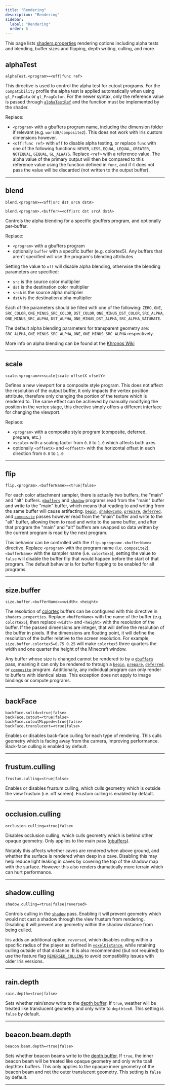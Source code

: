 ```yaml
---
title: "Rendering"
description: "Rendering"
sidebar:
  label: "Rendering"
  order: 6
---
```


This page lists [shaders.properties](/current/reference/shadersproperties/overview) rendering options including alpha tests and blending, buffer sizes and flipping, depth writing, culling, and more.

## alphaTest
```properties
alphaTest.<program>=<off|func ref>
```
This directive is used to control the alpha test for cutout programs. For the `compatibility` profile the alpha test is applied automatically when using `gl_FragData` or `gl_FragColor`. For the newer syntax, only the reference value is passed through [`alphaTestRef`](/current/reference/uniforms/rendering#alphatestref) and the function must be implemented by the shader.

Replace:
- `<program>` with a gbuffers program name, including the dimension folder if relevant (e.g. `world0/composite2`). This does not work with Iris custom dimensions however.
- `<off|func ref>` with `off` to disable alpha testing, or replace `func` with one of the following functions: `NEVER`, `LESS`, `EQUAL`, `LEQUAL`, `GREATER`, `NOTEQUAL`, `GEQUAL`, `GL_ALWAYS`. Replace `<ref>` with a reference value. The alpha value of the primary output will then be compared to this reference value using the function defined in `func`, and if it does not pass the value will be discarded (not written to the output buffer).

----------------


## blend
```properties
blend.<program>=<off|src dst srcA dstA>
```
```properties
blend.<program>.<buffer>=<off|src dst srcA dstA>
```

Controls the alpha blending for a specific gbuffers program, and optionally per-buffer.

Replace:
- `<program>` with a gbuffers program
- optionally `buffer` with a specific buffer (e.g. colortex5). Any buffers that aren't specified will use the program's blending attributes

Setting the value to `off` will disable alpha blending, otherwise the blending parameters are specified:
- `src` is the source color multiplier
- `dst` is the destination color multiplier
- `srcA` is the source alpha multiplier
- `dstA` is the destination alpha multiplier

Each of the parameters should be filled with one of the following: `ZERO`, `ONE`, `SRC_COLOR`, `ONE_MINUS_SRC_COLOR`, `DST_COLOR`, `ONE_MINUS_DST_COLOR`, `SRC_ALPHA`, `ONE_MINUS_SRC_ALPHA`, `DST_ALPHA`, `ONE_MINUS_DST_ALPHA`, `SRC_ALPHA_SATURATE`.

The default alpha blending parameters for transparent geometry are: `SRC_ALPHA`, `ONE_MINUS_SRC_ALPHA`, `ONE`, `ONE_MINUS_SRC_ALPHA` respectively.

More info on alpha blending can be found at the [Khronos Wiki](https://www.khronos.org/opengl/wiki/Blending)

----------------


## scale
```properties
scale.<program>=<scale|scale offsetX ofsetY>
```
Defines a new viewport for a composite style program. This does not affect the resolution of the output buffer, it only impacts the vertex position attribute, therefore only changing the portion of the texture which is rendered to. The same effect can be achieved by manually modifying the position in the vertex stage, this directive simply offers a different interface for changing the viewport.

Replace:
- `<program>` with a composite style program (composite, deferred, prepare, etc.)
- `<scale>` with a scaling factor from `0.0` to `1.0` which affects both axes
- optionally `<offsetX>` and `<offsetY>` with the horizontal offset in each direction from `0.0` to `1.0`

----------------


## flip
```properties
flip.<program>.<bufferName>=<true|false>
```
For each color attachment sampler, there is actually two buffers, the "main" and "alt" buffers. [`gbuffers`](/current/reference/programs/gbuffers) and [`shadow`](/current/reference/programs/shadow) programs read from the "main" buffer and write to the "main" buffer, which means that reading to and writing from the same buffer will cause artifacting. [`begin`](/current/reference/programs/begin), [`shadowcomp`](/current/reference/programs/shadow_comp), [`prepare`](/current/reference/programs/prepare), [`deferred`](/current/reference/programs/deferred), and [`composite`](/current/reference/programs/composite) passes however read from the "main" buffer and write to the "alt" buffer, allowing them to read and write to the same buffer, and after that program the "main" and "alt" buffers are swapped so data written by the current program is read by the next program.

This behavior can be controlled with the `flip.<program>.<bufferName>` directive. Replace `<program>` with the program name (i.e. `composite2`), `<bufferName>` with the sampler name (i.e. `colortex5`), setting the value to `false` will disable the buffer flip that would happen before the start of that program. The default behavior is for buffer flipping to be enabled for all programs.

----------------


## size.buffer
```properties
size.buffer.<bufferName>=<width> <height>
```
The resolution of [colortex](/current/reference/buffers/colortex) buffers can be configured with this directive in `shaders.properties`. Replace `<bufferName>` with the name of the buffer (e.g. `colortex5`), then replace `<width>` and `<height>` with the resolution of the buffer. If the passed dimensions are integer, that will define the resolution of the buffer in pixels. If the dimensions are floating point, it will define the resolution of the buffer relative to the screen resolution. For example, `size.buffer.colortex5=0.75 0.25` will make `colortex5` three quarters the width and one quarter the height of the Minecraft window.

Any buffer whose size is changed cannot be rendered to by a [`gbuffers`](/current/reference/programs/gbuffers) pass, meaning it can only be rendered to through a [`begin`](/current/reference/programs/begin), [`prepare`](/current/reference/programs/prepare), [`deferred`](/current/reference/programs/deferred), or [`composite`](/current/reference/programs/composite) program. Additionally, any individual program can only render to buffers with identical sizes. This exception does not apply to image bindings or compute programs.

----------------


## backFace
```properties
backFace.solid=<true|false>
backFace.cutout=<true|false>
backFace.cutoutMipped=<true|false>
backFace.translucent=<true|false>
```
Enables or disables back-face culling for each type of rendering. This culls geometry which is facing away from the camera, improving performance. Back-face culling is enabled by default.

----------------


## frustum.culling
```properties
frustum.culling=<true|false>
```
Enables or disables frustum culling, which culls geometry which is outside the view frustum (i.e. off screen). Frustum culling is enabled by default.

----------------


## occlusion.culling <Badge text="Iris Exclusive" variant="tip" size="medium" />
```properties
occlusion.culling=<true|false>
```
Disables occlusion culling, which culls geometry which is behind other opaque geometry. Only applies to the main pass ([gbuffers](/current/reference/programs/gbuffers)).

Notably this affects whether caves are rendered when above ground, and whether the surface is rendered when deep in a cave. Disabling this may help reduce light leaking in caves by covering the top of the shadow map with the surface. However this also renders dramatically more terrain which can hurt performance.

----------------


## shadow.culling
```properties
shadow.culling=<true|false|reversed>
```
Controls culling in the [`shadow`](/current/reference/programs/shadow) pass. Enabling it will prevent geometry which would not cast a shadow through the view frustum from rendering. Disabling it will prevent any geometry within the shadow distance from being culled.

Iris adds an additional option, `reversed`, which disables culling within a specific radius of the player as defined in [`voxelDistance`](/current/reference/constants/voxeldistance), while retaining culling outside of that distance. It is also recommended (but not required) to use the feature flag [`REVERSED_CULLING`](/current/reference/shadersproperties/flags) to avoid compatibility issues with older Iris versions.

----------------


## rain.depth
```properties
rain.depth=<true|false>
```
Sets whether rain/snow write to the [depth buffer](/current/reference/buffers/depthtex). If `true`, weather will be treated like translucent geometry and only write to `depthtex0`. This setting is `false` by default.

----------------


## beacon.beam.depth
```properties
beacon.beam.depth=<true|false>
```
Sets whether beacon beams write to the [depth buffer](/current/reference/buffers/depthtex). If `true`, the inner beacon beam will be treated like opaque geometry and only write toall depthtex buffers. This only applies to the opaque inner geometry of the beacon beam and not the outer translucent geometry. This setting is `false` by default.

----------------


